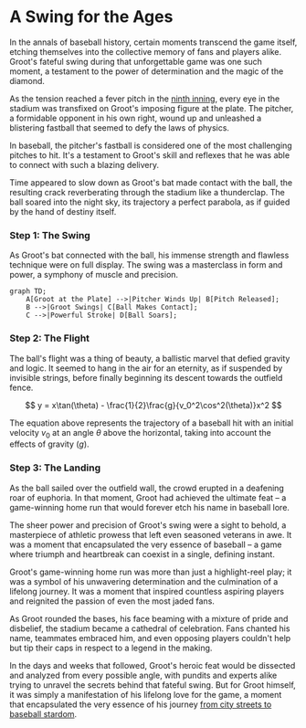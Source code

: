 
# A Swing for the Ages

In the annals of baseball history, certain moments transcend the game itself, etching themselves into the collective memory of fans and players alike. Groot's fateful swing during that unforgettable game was one such moment, a testament to the power of determination and the magic of the diamond.

As the tension reached a fever pitch in the [ninth inning](/night-to-remember/ninth-inning), every eye in the stadium was transfixed on Groot's imposing figure at the plate. The pitcher, a formidable opponent in his own right, wound up and unleashed a blistering fastball that seemed to defy the laws of physics.

<Callout emoji="⚾">
In baseball, the pitcher's fastball is considered one of the most challenging pitches to hit. It's a testament to Groot's skill and reflexes that he was able to connect with such a blazing delivery.
</Callout>

Time appeared to slow down as Groot's bat made contact with the ball, the resulting crack reverberating through the stadium like a thunderclap. The ball soared into the night sky, its trajectory a perfect parabola, as if guided by the hand of destiny itself.

<Steps>

### Step 1: The Swing

As Groot's bat connected with the ball, his immense strength and flawless technique were on full display. The swing was a masterclass in form and power, a symphony of muscle and precision.

```mermaid
graph TD;
    A[Groot at the Plate] -->|Pitcher Winds Up| B[Pitch Released];
    B -->|Groot Swings| C[Ball Makes Contact];
    C -->|Powerful Stroke| D[Ball Soars];
```

### Step 2: The Flight

The ball's flight was a thing of beauty, a ballistic marvel that defied gravity and logic. It seemed to hang in the air for an eternity, as if suspended by invisible strings, before finally beginning its descent towards the outfield fence.

$$
y = x\tan(\theta) - \frac{1}{2}\frac{g}{v_0^2\cos^2(\theta)}x^2
$$

The equation above represents the trajectory of a baseball hit with an initial velocity $v_0$ at an angle $\theta$ above the horizontal, taking into account the effects of gravity ($g$).

### Step 3: The Landing

As the ball sailed over the outfield wall, the crowd erupted in a deafening roar of euphoria. In that moment, Groot had achieved the ultimate feat – a game-winning home run that would forever etch his name in baseball lore.

</Steps>

The sheer power and precision of Groot's swing were a sight to behold, a masterpiece of athletic prowess that left even seasoned veterans in awe. It was a moment that encapsulated the very essence of baseball – a game where triumph and heartbreak can coexist in a single, defining instant.

<Callout emoji="🏆">
Groot's game-winning home run was more than just a highlight-reel play; it was a symbol of his unwavering determination and the culmination of a lifelong journey. It was a moment that inspired countless aspiring players and reignited the passion of even the most jaded fans.
</Callout>

As Groot rounded the bases, his face beaming with a mixture of pride and disbelief, the stadium became a cathedral of celebration. Fans chanted his name, teammates embraced him, and even opposing players couldn't help but tip their caps in respect to a legend in the making.

In the days and weeks that followed, Groot's heroic feat would be dissected and analyzed from every possible angle, with pundits and experts alike trying to unravel the secrets behind that fateful swing. But for Groot himself, it was simply a manifestation of his lifelong love for the game, a moment that encapsulated the very essence of his journey [from city streets to baseball stardom](/rise-of-a-legend).